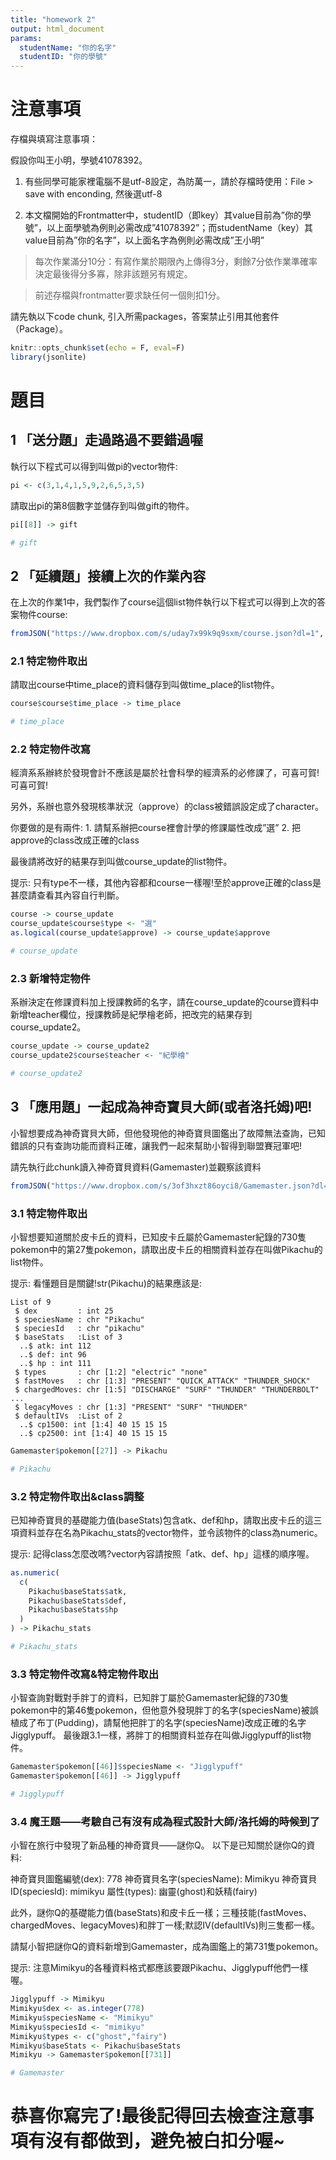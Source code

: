 ```yaml
---
title: "homework 2"
output: html_document
params:
  studentName: "你的名字"
  studentID: "你的學號"
---
```


# 注意事項

存檔與填寫注意事項：

假設你叫王小明，學號41078392。

  1. 有些同學可能家裡電腦不是utf-8設定，為防萬一，請於存檔時使用：File > save with enconding, 然後選utf-8

  2. 本文檔開始的Frontmatter中，studentID（即key）其value目前為"你的學號"，以上面學號為例則必需改成"41078392"；而studentName（key）其value目前為"你的名字"，以上面名字為例則必需改成"王小明"
  
> 每次作業滿分10分：有寫作業於期限內上傳得3分，剩餘7分依作業準確率決定最後得分多寡，除非該題另有規定。

> 前述存檔與frontmatter要求缺任何一個則扣1分。

請先執以下code chunk, 引入所需packages，答案禁止引用其他套件（Package）。
```r
knitr::opts_chunk$set(echo = F, eval=F)
library(jsonlite)
```

# 題目

## 1 「送分題」走過路過不要錯過喔
執行以下程式可以得到叫做pi的vector物件:
```r
pi <- c(3,1,4,1,5,9,2,6,5,3,5)
```

請取出pi的第8個數字並儲存到叫做gift的物件。
```r
pi[[8]] -> gift

# gift
```

## 2 「延續題」接續上次的作業內容
在上次的作業1中，我們製作了course這個list物件執行以下程式可以得到上次的答案物件course:
```r
fromJSON("https://www.dropbox.com/s/uday7x99k9q9sxm/course.json?dl=1", simplifyDataFrame = T) -> course
```

### 2.1 特定物件取出
請取出course中time_place的資料儲存到叫做time_place的list物件。
```r
course$course$time_place -> time_place

# time_place
```

### 2.2 特定物件改寫
經濟系系辦終於發現會計不應該是屬於社會科學的經濟系的必修課了，可喜可賀!可喜可賀!

另外，系辦也意外發現核準狀況（approve）的class被錯誤設定成了character。

你要做的是有兩件:
  1. 請幫系辦把course裡會計學的修課屬性改成"選"
  2. 把approve的class改成正確的class

最後請將改好的結果存到叫做course_update的list物件。

提示:
只有type不一樣，其他內容都和course一樣喔!至於approve正確的class是甚麼請查看其內容自行判斷。
```r
course -> course_update
course_update$course$type <- "選"
as.logical(course_update$approve) -> course_update$approve

# course_update
```

### 2.3 新增特定物件
系辦決定在修課資料加上授課教師的名字，請在course_update的course資料中新增teacher欄位，授課教師是紀學檜老師，把改完的結果存到course_update2。
```r
course_update -> course_update2
course_update2$course$teacher <- "紀學檜"

# course_update2
```

## 3 「應用題」一起成為神奇寶貝大師(或者洛托姆)吧!
小智想要成為神奇寶貝大師，但他發現他的神奇寶貝圖鑑出了故障無法查詢，已知錯誤的只有查詢功能而資料正確，讓我們一起來幫助小智得到聯盟賽冠軍吧!

請先執行此chunk讀入神奇寶貝資料(Gamemaster)並觀察該資料
```r
fromJSON("https://www.dropbox.com/s/3of3hxzt86oyci8/Gamemaster.json?dl=1", simplifyDataFrame = F) -> Gamemaster
```

### 3.1 特定物件取出
小智想要知道關於皮卡丘的資料，已知皮卡丘屬於Gamemaster紀錄的730隻pokemon中的第27隻pokemon，請取出皮卡丘的相關資料並存在叫做Pikachu的list物件。

提示:
看懂題目是關鍵!str(Pikachu)的結果應該是:
```
List of 9
 $ dex         : int 25
 $ speciesName : chr "Pikachu"
 $ speciesId   : chr "pikachu"
 $ baseStats   :List of 3
  ..$ atk: int 112
  ..$ def: int 96
  ..$ hp : int 111
 $ types       : chr [1:2] "electric" "none"
 $ fastMoves   : chr [1:3] "PRESENT" "QUICK_ATTACK" "THUNDER_SHOCK"
 $ chargedMoves: chr [1:5] "DISCHARGE" "SURF" "THUNDER" "THUNDERBOLT" ...
 $ legacyMoves : chr [1:3] "PRESENT" "SURF" "THUNDER"
 $ defaultIVs  :List of 2
  ..$ cp1500: int [1:4] 40 15 15 15
  ..$ cp2500: int [1:4] 40 15 15 15
```
```r
Gamemaster$pokemon[[27]] -> Pikachu

# Pikachu
```

### 3.2 特定物件取出&class調整
已知神奇寶貝的基礎能力值(baseStats)包含atk、def和hp，請取出皮卡丘的這三項資料並存在名為Pikachu_stats的vector物件，並令該物件的class為numeric。

提示:
記得class怎麼改嗎?vector內容請按照「atk、def、hp」這樣的順序喔。
```r
as.numeric(
  c(
    Pikachu$baseStats$atk,
    Pikachu$baseStats$def,
    Pikachu$baseStats$hp
  )
) -> Pikachu_stats

# Pikachu_stats
```

### 3.3 特定物件改寫&特定物件取出
小智查詢對戰對手胖丁的資料，已知胖丁屬於Gamemaster紀錄的730隻pokemon中的第46隻pokemon，但他意外發現胖丁的名字(speciesName)被誤植成了布丁(Pudding)，請幫他把胖丁的名字(speciesName)改成正確的名字Jigglypuff。
最後跟3.1一樣，將胖丁的相關資料並存在叫做Jigglypuff的list物件。

```r
Gamemaster$pokemon[[46]]$speciesName <- "Jigglypuff"
Gamemaster$pokemon[[46]] -> Jigglypuff

# Jigglypuff
```

### 3.4 魔王題——考驗自己有沒有成為程式設計大師/洛托姆的時候到了
小智在旅行中發現了新品種的神奇寶貝——謎你Q。
以下是已知關於謎你Q的資料:

神奇寶貝圖鑑編號(dex): 778
神奇寶貝名字(speciesName): Mimikyu
神奇寶貝ID(speciesId): mimikyu
屬性(types): 幽靈(ghost)和妖精(fairy)

此外，謎你Q的基礎能力值(baseStats)和皮卡丘一樣；三種技能(fastMoves、chargedMoves、legacyMoves)和胖丁一樣;默認IV(defaultIVs)則三隻都一樣。

請幫小智把謎你Q的資料新增到Gamemaster，成為圖鑑上的第731隻pokemon。

提示:
注意Mimikyu的各種資料格式都應該要跟Pikachu、Jigglypuff他們一樣喔。
```r
Jigglypuff -> Mimikyu
Mimikyu$dex <- as.integer(778)
Mimikyu$speciesName <- "Mimikyu"
Mimikyu$speciesId <- "mimikyu"
Mimikyu$types <- c("ghost","fairy")
Mimikyu$baseStats <- Pikachu$baseStats
Mimikyu -> Gamemaster$pokemon[[731]]

# Gamemaster
```

# 恭喜你寫完了!最後記得回去檢查注意事項有沒有都做到，避免被白扣分喔~

